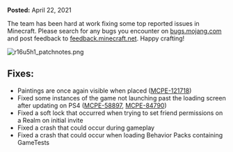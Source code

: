 **Posted:** April 22, 2021

The team has been hard at work fixing some top reported issues in Minecraft. Please search for any bugs you encounter on [bugs.mojang.com](https://bugs.mojang.com/) and post feedback to [feedback.minecraft.net](https://feedback.minecraft.net/). Happy crafting!

![r16u5h1_patchnotes.png](https://feedback.minecraft.net/hc/article_attachments/360093321792/r16u5h1_patchnotes.png)

## **Fixes:**

-   Paintings are once again visible when placed ([MCPE-121718](https://bugs.mojang.com/browse/MCPE-121718))
-   Fixed some instances of the game not launching past the loading screen after updating on PS4 ([MCPE-58897](https://bugs.mojang.com/browse/MCPE-58897), [MCPE-84790](https://bugs.mojang.com/browse/MCPE-84790))
-   Fixed a soft lock that occurred when trying to set friend permissions on a Realm on initial invite
-   Fixed a crash that could occur during gameplay
-   Fixed a crash that could occur when loading Behavior Packs containing GameTests
